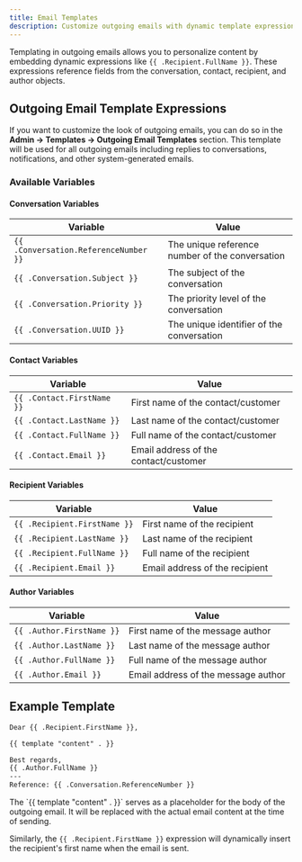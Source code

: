 ```yaml
---
title: Email Templates
description: Customize outgoing emails with dynamic template expressions
---
```


Templating in outgoing emails allows you to personalize content by embedding dynamic expressions like `{{ .Recipient.FullName }}`. These expressions reference fields from the conversation, contact, recipient, and author objects.

## Outgoing Email Template Expressions

If you want to customize the look of outgoing emails, you can do so in the **Admin → Templates → Outgoing Email Templates** section. This template will be used for all outgoing emails including replies to conversations, notifications, and other system-generated emails.

### Available Variables

#### Conversation Variables

| Variable | Value |
|----------|-------|
| `{{ .Conversation.ReferenceNumber }}` | The unique reference number of the conversation |
| `{{ .Conversation.Subject }}` | The subject of the conversation |
| `{{ .Conversation.Priority }}` | The priority level of the conversation |
| `{{ .Conversation.UUID }}` | The unique identifier of the conversation |

#### Contact Variables

| Variable | Value |
|----------|-------|
| `{{ .Contact.FirstName }}` | First name of the contact/customer |
| `{{ .Contact.LastName }}` | Last name of the contact/customer |
| `{{ .Contact.FullName }}` | Full name of the contact/customer |
| `{{ .Contact.Email }}` | Email address of the contact/customer |

#### Recipient Variables

| Variable | Value |
|----------|-------|
| `{{ .Recipient.FirstName }}` | First name of the recipient |
| `{{ .Recipient.LastName }}` | Last name of the recipient |
| `{{ .Recipient.FullName }}` | Full name of the recipient |
| `{{ .Recipient.Email }}` | Email address of the recipient |

#### Author Variables

| Variable | Value |
|----------|-------|
| `{{ .Author.FirstName }}` | First name of the message author |
| `{{ .Author.LastName }}` | Last name of the message author |
| `{{ .Author.FullName }}` | Full name of the message author |
| `{{ .Author.Email }}` | Email address of the message author |

## Example Template

```html
Dear {{ .Recipient.FirstName }},

{{ template "content" . }}

Best regards,
{{ .Author.FullName }}
---
Reference: {{ .Conversation.ReferenceNumber }}
```

<Info>
The `{{ template "content" . }}` serves as a placeholder for the body of the outgoing email. It will be replaced with the actual email content at the time of sending.
</Info>

Similarly, the `{{ .Recipient.FirstName }}` expression will dynamically insert the recipient's first name when the email is sent.